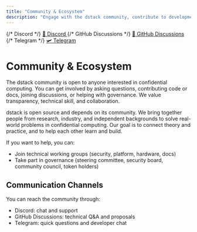 ```yaml
---
title: "Community & Ecosystem"
description: "Engage with the dstack community, contribute to development, and access collaborative resources"
---
```


<div className="my-8 w-full flex justify-center">
  <div className="w-full max-w-4xl grid grid-cols-1 sm:grid-cols-2 lg:grid-cols-3 gap-6">
    {/* Discord */}
    <a
      href="https://discord.gg/UpQxjggg"
      className="bg-white border border-gray-200 rounded-xl shadow-md flex flex-col items-center p-8 transition-transform hover:scale-[1.025] hover:shadow-lg text-center font-bold text-lg text-blue-700 hover:text-blue-900"
      target="_blank"
      rel="noopener noreferrer"
    >
      <span className="text-4xl mb-2">💬</span>
      Discord
    </a>
    {/* GitHub Discussions */}
    <a
      href="https://github.com/Dstack-TEE/dstack/issues"
      className="bg-white border border-gray-200 rounded-xl shadow-md flex flex-col items-center p-8 transition-transform hover:scale-[1.025] hover:shadow-lg text-center font-bold text-lg text-gray-800 hover:text-gray-900"
      target="_blank"
      rel="noopener noreferrer"
    >
      <span className="text-4xl mb-2">🐙</span>
      GitHub Discussions
    </a>
    {/* Telegram */}
    <a
      href="https://t.me/+lbE3J3NQ_H85YTFh"
      className="bg-white border border-gray-200 rounded-xl shadow-md flex flex-col items-center p-8 transition-transform hover:scale-[1.025] hover:shadow-lg text-center font-bold text-lg text-cyan-700 hover:text-cyan-900"
      target="_blank"
      rel="noopener noreferrer"
    >
      <span className="text-4xl mb-2">🛩️</span>
      Telegram
    </a>
  </div>
</div>


# Community & Ecosystem

The dstack community is open to anyone interested in confidential computing. You can get involved by asking questions, contributing code or docs, joining discussions, or helping with governance. We value transparency, technical skill, and collaboration.

dstack is open source and depends on its community. We bring together people from research, industry, and independent backgrounds to solve real-world problems in confidential computing. Our goal is to connect theory and practice, and to help each other learn and build.

If you want to help, you can:
- Join technical working groups (security, platform, hardware, docs)
- Take part in governance (steering committee, security board, community council, token holders)

## Communication Channels

You can reach the community through:
- Discord: chat and support
- GitHub Discussions: technical Q&A and proposals
- Telegram: quick questions and developer chat



